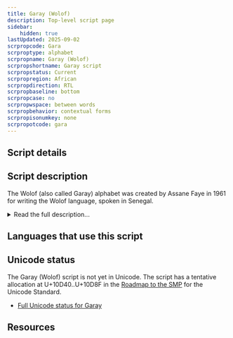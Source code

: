 ```yaml
---
title: Garay (Wolof)
description: Top-level script page
sidebar:
    hidden: true
lastUpdated: 2025-09-02
scrpropcode: Gara
scrproptype: alphabet
scrpropname: Garay (Wolof)
scrpropshortname: Garay script
scrpropstatus: Current
scrpropregion: African
scrpropdirection: RTL
scrpropbaseline: bottom
scrpropcase: no
scrpropwspace: between words
scrpropbehavior: contextual forms
scrpropisonumkey: none
scrpropotcode: gara
---
```



## Script details

<ScriptDetails />

## Script description

The Wolof (also called Garay) alphabet was created by Assane Faye in 1961 for writing the Wolof language, spoken in Senegal.

<details>
<summary>Read the full description...</summary>The script is written from right to left using twenty-five consonant letters (including a ‘vowel-carrier’), four basic vowel signs, a vowel-length mark, a zero-vowel mark, and a gemination sign. Each consonant has an initial and a non-initial form.

It is unknown whether the script is in use; the Wolof language is normally written with the [Latin](/scrlang/scripts/latn) script. Charles Riley conducted a research trip to Senegal in 2009, during which time he met with Assane Faye and visited his home. He writes that Assane Faye “has been offering lessons in (the script) to hundreds of people over the years, translated the Koran using it, and has a house filled with dozens of unpublished handwritten texts.” (from [My Francophone Road Trip](http://www.indiana.edu/~libsalc/african/ALN125/125RoadTrip.html) by Charles Riley.)

_This script is not currently recognized by the [ISO 15924 standard](http://www.unicode.org/iso15924/), but is included in ScriptSource for research purposes. If you have any information on this script, please add the information to this site. Your contributions can be a great help in refining and expanding the ISO 15924 standard. The [Script Encoding Initiative](http://www.linguistics.berkeley.edu/sei/) is working to support the inclusion of this script in the standard, and contributions here will support their efforts._
</details>

## Languages that use this script

<WsList script='Gara' wsMax='5' />

## Unicode status

The Garay (Wolof) script is not yet in Unicode. The script has a tentative allocation at U+10D40..U+10D8F in the [Roadmap to the SMP](http://www.unicode.org/roadmaps/smp/) for the Unicode Standard.

- [Full Unicode status for Garay](/scrlang/unicode/gara-unicode.md)



## Resources

<ScriptResources detailSummary='seemore' />

